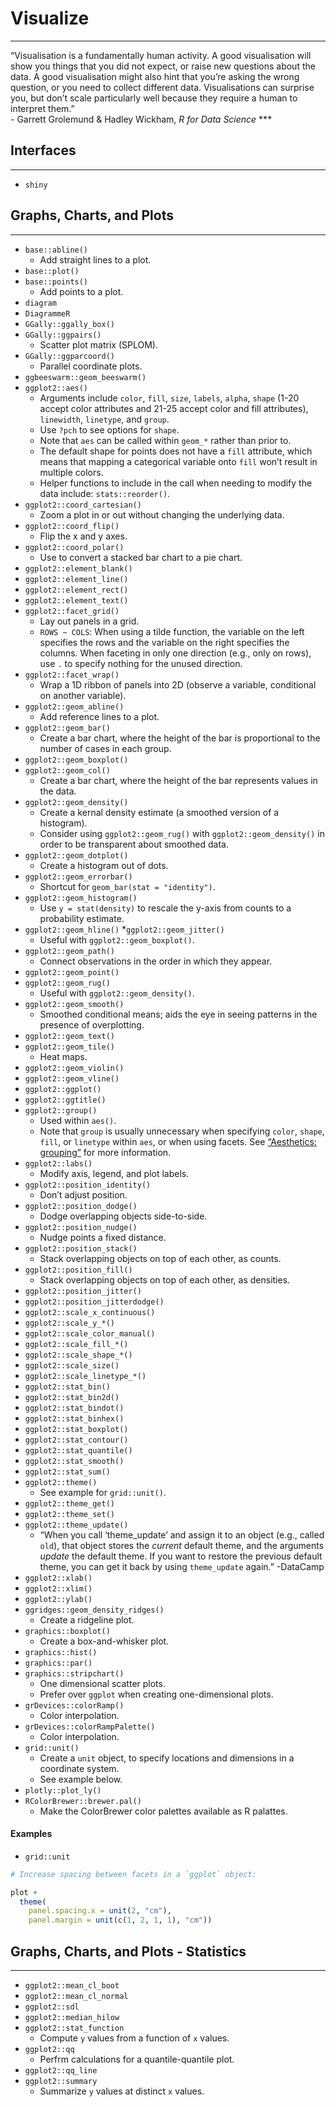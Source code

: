 # Visualize
***

"Visualisation is a fundamentally human activity. A good visualisation will show you things that you did not expect, or raise new questions about the data. A good visualisation might also hint that you're asking the wrong question, or you need to collect different data. Visualisations can surprise you, but don't scale particularly well because they require a human to interpret them."  
- Garrett Grolemund & Hadley Wickham, *R for Data Science*
***

## Interfaces
***

* `shiny`

## Graphs, Charts, and Plots
***

* `base::abline()`
  * Add straight lines to a plot.
* `base::plot()`
* `base::points()`
  * Add points to a plot.
* `diagram`
* `DiagrammeR`
* `GGally::ggally_box()`
* `GGally::ggpairs()`
  * Scatter plot matrix (SPLOM).
* `GGally::ggparcoord()`
  * Parallel coordinate plots.
* `ggbeeswarm::geom_beeswarm()`
* `ggplot2::aes()`
  * Arguments include `color`, `fill`, `size`, `labels`, `alpha`, `shape` (1-20 accept color attributes and 21-25 accept color and fill attributes), `linewidth`, `linetype`, and `group`.
  * Use `?pch` to see options for `shape`.
  * Note that `aes` can be called within `geom_*` rather than prior to.
  * The default shape for points does not have a `fill` attribute, which means that mapping a categorical variable onto `fill` won't result in multiple colors.
  * Helper functions to include in the call when needing to modify the data include: `stats::reorder()`.
* `ggplot2::coord_cartesian()`
  * Zoom a plot in or out without changing the underlying data.
* `ggplot2::coord_flip()`
  * Flip the x and y axes.
* `ggplot2::coord_polar()`
  * Use to convert a stacked bar chart to a pie chart.
* `ggplot2::element_blank()`
* `ggplot2::element_line()`
* `ggplot2::element_rect()`
* `ggplot2::element_text()`
* `ggplot2::facet_grid()`
  * Lay out panels in a grid.
  * `ROWS ~ COLS`: When using a tilde function, the variable on the left specifies the rows and the variable on the right specifies the columns. When faceting in only one direction (e.g., only on rows), use `.` to specify nothing for the unused direction.
* `ggplot2::facet_wrap()`
  * Wrap a 1D ribbon of panels into 2D (observe a variable, conditional on another variable).
* `ggplot2::geom_abline()`
  * Add reference lines to a plot.
* `ggplot2::geom_bar()`
  * Create a bar chart, where the height of the bar is proportional to the number of cases in each group.
* `ggplot2::geom_boxplot()`
* `ggplot2::geom_col()`
  * Create a bar chart, where the height of the bar represents values in the data.
* `ggplot2::geom_density()`
  * Create a kernal density estimate (a smoothed version of a histogram).
  *  Consider using `ggplot2::geom_rug()` with `ggplot2::geom_density()` in order to be transparent about smoothed data.
* `ggplot2::geom_dotplot()`
  * Create a histogram out of dots.
* `ggplot2::geom_errorbar()`
  * Shortcut for `geom_bar(stat = "identity")`.
* `ggplot2::geom_histogram()`
  *  Use `y = stat(density)` to rescale the y-axis from counts to a probability estimate.
* `ggplot2::geom_hline()`
*`ggplot2::geom_jitter()`
  * Useful with `ggplot2::geom_boxplot()`.
* `ggplot2::geom_path()`
  * Connect observations in the order in which they appear.
* `ggplot2::geom_point()`
* `ggplot2::geom_rug()`
  * Useful with `ggplot2::geom_density()`.
* `ggplot2::geom_smooth()`
  * Smoothed conditional means; aids the eye in seeing patterns in the presence of overplotting.
* `ggplot2::geom_text()`
* `ggplot2::geom_tile()`
  * Heat maps.
* `ggplot2::geom_violin()`
* `ggplot2::geom_vline()`
* `ggplot2::ggplot()`
* `ggplot2::ggtitle()`
* `ggplot2::group()`
  * Used within `aes()`. 
  * Note that `group` is usually unnecessary when specifying `color`, `shape`, `fill`, or `linetype` within `aes`, or when using facets. See ["Aesthetics: grouping"](https://ggplot2.tidyverse.org/reference/aes_group_order.html) for more information.
* `ggplot2::labs()`
  * Modify axis, legend, and plot labels.
* `ggplot2::position_identity()`
  * Don't adjust position.
* `ggplot2::position_dodge()`
  * Dodge overlapping objects side-to-side.
* `ggplot2::position_nudge()`
  * Nudge points a fixed distance.
* `ggplot2::position_stack()`
  * Stack overlapping objects on top of each other, as counts.
* `ggplot2::position_fill()`
  * Stack overlapping objects on top of each other, as densities.
* `ggplot2::position_jitter()`
* `ggplot2::position_jitterdodge()`
* `ggplot2::scale_x_continuous()`
* `ggplot2::scale_y_*()`
* `ggplot2::scale_color_manual()`
* `ggplot2::scale_fill_*()`
* `ggplot2::scale_shape_*()`
* `ggplot2::scale_size()`
* `ggplot2::scale_linetype_*()`
* `ggplot2::stat_bin()`
* `ggplot2::stat_bin2d()`
* `ggplot2::stat_bindot()`
* `ggplot2::stat_binhex()`
* `ggplot2::stat_boxplot()`
* `ggplot2::stat_contour()`
* `ggplot2::stat_quantile()`
* `ggplot2::stat_smooth()`
* `ggplot2::stat_sum()`
* `ggplot2::theme()`
  * See example for `grid::unit()`.
* `ggplot2::theme_get()`
* `ggplot2::theme_set()`
* `ggplot2::theme_update()`
  * "When you call 'theme_update' and assign it to an object (e.g., called `old`), that object stores the *current* default theme, and the arguments *update* the default theme. If you want to restore the previous default theme, you can get it back by using `theme_update` again." -DataCamp
* `ggplot2::xlab()`
* `ggplot2::xlim()`
* `ggplot2::ylab()`
* `ggridges::geom_density_ridges()`
  * Create a ridgeline plot.
* `graphics::boxplot()`
  * Create a box-and-whisker plot.
* `graphics::hist()`
* `graphics::par()`
* `graphics::stripchart()`
  * One dimensional scatter plots.
  * Prefer over `ggplot` when creating one-dimensional plots.
* `grDevices::colorRamp()`
  * Color interpolation.
* `grDevices::colorRampPalette()`
  * Color interpolation.
* `grid::unit()`
  * Create a `unit` object, to specify locations and dimensions in a coordinate system.
  * See example below.
* `plotly::plot_ly()`
* `RColorBrewer::brewer.pal()`
  * Make the ColorBrewer color palettes available as R palattes.
  
#### Examples

* `grid::unit`

```r
# Increase spacing between facets in a `ggplot` object:

plot + 
  theme(
    panel.spacing.x = unit(2, "cm"),
    panel.margin = unit(c(1, 2, 1, 1), "cm"))
```

## Graphs, Charts, and Plots - Statistics
***

* `ggplot2::mean_cl_boot`
* `ggplot2::mean_cl_normal`
* `ggplot2::sdl`
* `ggplot2::median_hilow`
* `ggplot2::stat_function`
  * Compute `y` values from a function of `x` values.
* `ggplot2::qq`
  * Perfrm calculations for a quantile-quantile plot.
* `ggplot2::qq_line`
* `ggplot2::summary`
  * Summarize `y` values at distinct `x` values.